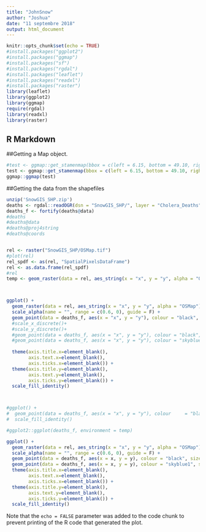 ```yaml
---
title: "JohnSnow"
author: "Joshua"
date: "11 septembre 2018"
output: html_document
---
```


```r
knitr::opts_chunk$set(echo = TRUE)
#install.packages("ggplot2")
#install.packages("ggmap")
#install.packages("sf")
#install.packages("rgdal")
#install.packages("leaflet")
#install.packages("readxl")
#install.packages("raster")
library(leaflet)
library(ggplot2)
library(ggmap)
require(rgdal) 
library(readxl)
library(raster)
```

## R Markdown


##Getting a Map object.
```r
#test <- ggmap::get_stamenmap(bbox = c(left = 6.15, bottom = 49.10, right = 6.20, top = 49.15), zoom = 14, maptype="watercolor")
test <- ggmap::get_stamenmap(bbox = c(left = 6.15, bottom = 49.10, right = 6.20, top = 49.15), zoom = 14, maptype="watercolor")
ggmap::ggmap(test)
```


##Getting the data from the shapefiles
```r
unzip('SnowGIS_SHP.zip')
deaths <- rgdal::readOGR(dsn = "SnowGIS_SHP/", layer = "Cholera_Deaths")
deaths_f <- fortify(deaths@data)
#deaths
#deaths@data
#deaths@proj4string
#deaths@coords


rel <- raster("SnowGIS_SHP/OSMap.tif")
#plot(rel)
rel_spdf <- as(rel, "SpatialPixelsDataFrame")
rel <- as.data.frame(rel_spdf)
#rel
temp <- geom_raster(data = rel, aes_string(x = "x", y = "y", alpha = "OSMap"))



ggplot() +
  geom_raster(data = rel, aes_string(x = "x", y = "y", alpha = "OSMap")) +
  scale_alpha(name = "", range = c(0.6, 0), guide = F) +
  geom_point(data = deaths_f, aes(x = "x", y = "y"), colour = "black", size = 3) +
  #scale_x_discrete()+
  #scale_y_discrete()+
  #geom_point(data = deaths_f, aes(x = "x", y = "y"), colour = "black", size = 3) +
  #geom_point(data = deaths_f, aes(x = "x", y = "y"), colour = "skyblue1", size = 1.5) +  
  
  theme(axis.title.x=element_blank(),
        axis.text.x=element_blank(),
        axis.ticks.x=element_blank()) +
  theme(axis.title.y=element_blank(),
        axis.text.y=element_blank(),
        axis.ticks.y=element_blank()) +
  scale_fill_identity()



#ggplot() +
#  geom_point(data = deaths_f, aes(x = "x", y = "y"), colour     = "black", size = 1) +  
#  scale_fill_identity()

#ggplot2::ggplot(deaths_f, environment = temp) 
```

```r
ggplot() +
  geom_raster(data = rel, aes_string(x = "x", y = "y", alpha = "OSMap")) +
  scale_alpha(name = "", range = c(0.6, 0), guide = F) +
  geom_point(data = deaths_f, aes(x = x, y = y), colour = "black", size = 3) +
  geom_point(data = deaths_f, aes(x = x, y = y), colour = "skyblue1", size = 1.5) +  
  theme(axis.title.x=element_blank(),
        axis.text.x=element_blank(),
        axis.ticks.x=element_blank()) +
  theme(axis.title.y=element_blank(),
        axis.text.y=element_blank(),
        axis.ticks.y=element_blank()) +
  scale_fill_identity()
```



Note that the `echo = FALSE` parameter was added to the code chunk to prevent printing of the R code that generated the plot.
